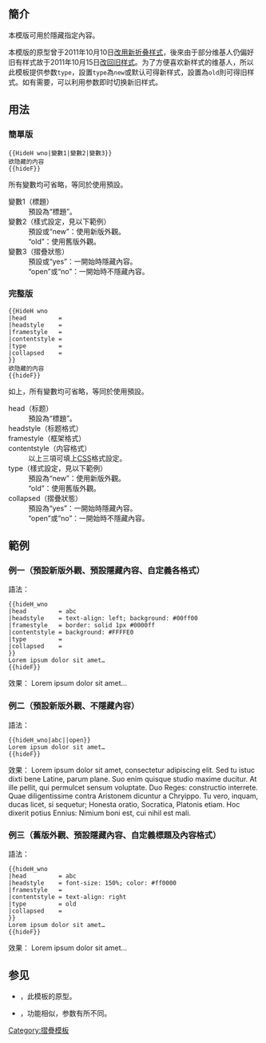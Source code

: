
<noinclude>{{template doc page viewed directly}}</noinclude>
==簡介==
本模版可用於隱藏指定內容。

本模版的原型{{tl|hideH}}曾于2011年10月10日[http://zh.wikipedia.org/w/index.php?title=Template:hideH&oldid=17995303 改用新折叠样式]，後來由于部分维基人仍偏好旧有样式故于2011年10月15日[http://zh.wikipedia.org/w/index.php?title=Template:hideH&oldid=18042793 改回旧样式]。为了方便喜欢新样式的维基人，所以此模板提供参数<code>type</code>，設置<code>type</code>為<code>new</code>或默认可得新样式，設置為<code>old</code>則可得旧样式。如有需要，可以利用参数即时切换新旧样式。

==用法==
===簡單版===
<pre>
{{HideH wno|變數1|變數2|變數3}}
欲隐藏的内容
{{hideF}}
</pre>

所有變數均可省略，等同於使用預設。

; 變數1（標題）
: 預設為“標題”。
; 變數2（樣式設定，見以下範例）
: 預設或“new”：使用新版外觀。
: “old”：使用舊版外觀。
; 變數3（摺疊狀態）
: 預設或“yes”：一開始時隱藏內容。
: “open”或“no”：一開始時不隱藏內容。

===完整版===
<pre>
{{HideH wno
|head         = 
|headstyle    = 
|framestyle   = 
|contentstyle = 
|type         = 
|collapsed    = 
}}
欲隐藏的内容
{{hideF}}
</pre>

如上，所有變數均可省略，等同於使用預設。

; head（标题）
: 預設為“標題”。
; headstyle（标题格式）
; framestyle（框架格式）
; contentstyle（内容格式）
: 以上三項可填上[[CSS]]格式設定。
; type（樣式設定，見以下範例）
: 預設為“new”：使用新版外觀。
: “old”：使用舊版外觀。
; collapsed（摺疊狀態）
: 預設為“yes”：一開始時隱藏內容。
: “open”或“no”：一開始時不隱藏內容。

== 範例 ==
===例一（預設新版外觀、預設隱藏內容、自定義各格式）===
{{col-begin}}
{{col-2}}
語法：
<pre>
{{hideH_wno
|head         = abc
|headstyle    = text-align: left; background: #00ff00
|framestyle   = border: solid 1px #0000ff
|contentstyle = background: #FFFFE0
|type         = 
|collapsed    = 
}}
Lorem ipsum dolor sit amet…
{{hideF}}
</pre>
{{col-2}}
效果：
{{hideH_wno
|head         = abc
|headstyle    = text-align: left; background: #00ff00
|framestyle   = border: solid 1px #0000ff
|contentstyle = background: #FFFFE0
|type         = 
|collapsed    = 
}}
Lorem ipsum dolor sit amet…
{{col-end}}

===例二（預設新版外觀、不隱藏內容）===
{{col-begin}}
{{col-2}}
語法：
<pre>
{{hideH_wno|abc||open}}
Lorem ipsum dolor sit amet…
{{hideF}}
</pre>
{{col-2}}
效果：
{{hideH_wno|abc||open}}
Lorem ipsum dolor sit amet, consectetur adipiscing elit. Sed tu istuc dixti bene Latine, parum plane. Suo enim quisque studio maxime ducitur. At ille pellit, qui permulcet sensum voluptate. Duo Reges: constructio interrete. Quae diligentissime contra Aristonem dicuntur a Chryippo. Tu vero, inquam, ducas licet, si sequetur; Honesta oratio, Socratica, Platonis etiam. Hoc dixerit potius Ennius: Nimium boni est, cui nihil est mali. 
{{col-end}}

===例三（舊版外觀、預設隱藏內容、自定義標題及內容格式）===
{{col-begin}}
{{col-2}}
語法：
<pre>
{{hideH_wno
|head         = abc
|headstyle    = font-size: 150%; color: #ff0000
|framestyle   = 
|contentstyle = text-align: right
|type         = old
|collapsed    = 
}}
Lorem ipsum dolor sit amet…
{{hideF}}
</pre>
{{col-2}}
效果：
{{hideH_wno
|head         = abc
|headstyle    = font-size: 150%; color: #ff0000
|framestyle   = 
|contentstyle = text-align: right; width: 70%
|type         = old
|collapsed    =
}}
Lorem ipsum dolor sit amet…
{{hideF}}
{{col-end}}

== 参见 ==
* {{tl|hideH}}，此模板的原型。
* {{tl|Hidden}}，功能相似，参数有所不同。

<includeonly>
[[Category:摺疊模板]]
</includeonly>